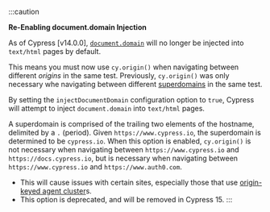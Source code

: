 :::caution

<Icon name="exclamation-triangle" /> **Re-Enabling document.domain Injection**

As of Cypress [v14.0.0], [`document.domain`](https://developer.mozilla.org/en-US/docs/Web/API/Document/domain)
will no longer be injected into `text/html` pages by default.

This means you must now use `cy.origin()` when navigating between different _origins_
in the same test. Previously, `cy.origin()` was only necessary whe navigating between
different [superdomains](/app/guides/cross-origin-testing#Parts-of-a-URL) in the same test.

By setting the `injectDocumentDomain` configuration option to `true`, Cypress will
attempt to inject `document.domain` into `text/html` pages.

A superdomain is comprised of the trailing two elements of the hostname, delimited by
a `.` (period). Given `https://www.cypress.io`, the superdomain is determined to be
`cypress.io`. When this option is enabled, `cy.origin()` is not necessary when navigating
between `https://www.cypress.io` and `https://docs.cypress.io`, but is necessary
when navigating between `https://www.cypress.io` and `https://www.auth0.com`.

- This will cause issues with certain sites, especially those that use
  [origin-keyed agent cluster](https://developer.mozilla.org/en-US/docs/Web/HTTP/Headers/Origin-Agent-Cluster)s.
- This option is deprecated, and will be removed in Cypress 15.
  :::
